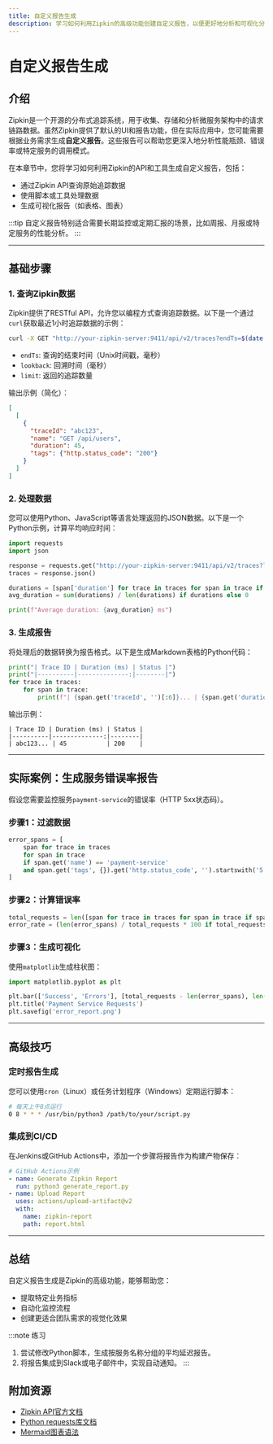 ```yaml
---
title: 自定义报告生成
description: 学习如何利用Zipkin的高级功能创建自定义报告，以便更好地分析和可视化分布式追踪数据。
---
```


# 自定义报告生成

## 介绍

Zipkin是一个开源的分布式追踪系统，用于收集、存储和分析微服务架构中的请求链路数据。虽然Zipkin提供了默认的UI和报告功能，但在实际应用中，您可能需要根据业务需求生成**自定义报告**。这些报告可以帮助您更深入地分析性能瓶颈、错误率或特定服务的调用模式。

在本章节中，您将学习如何利用Zipkin的API和工具生成自定义报告，包括：
- 通过Zipkin API查询原始追踪数据
- 使用脚本或工具处理数据
- 生成可视化报告（如表格、图表）

:::tip
自定义报告特别适合需要长期监控或定期汇报的场景，比如周报、月报或特定服务的性能分析。
:::

---

## 基础步骤

### 1. 查询Zipkin数据

Zipkin提供了RESTful API，允许您以编程方式查询追踪数据。以下是一个通过`curl`获取最近1小时追踪数据的示例：

```bash
curl -X GET "http://your-zipkin-server:9411/api/v2/traces?endTs=$(date +%s%3N)&lookback=3600000&limit=10"
```

- `endTs`: 查询的结束时间（Unix时间戳，毫秒）
- `lookback`: 回溯时间（毫秒）
- `limit`: 返回的追踪数量

输出示例（简化）：
```json
[
  [
    {
      "traceId": "abc123",
      "name": "GET /api/users",
      "duration": 45,
      "tags": {"http.status_code": "200"}
    }
  ]
]
```

### 2. 处理数据

您可以使用Python、JavaScript等语言处理返回的JSON数据。以下是一个Python示例，计算平均响应时间：

```python
import requests
import json

response = requests.get("http://your-zipkin-server:9411/api/v2/traces?lookback=3600000")
traces = response.json()

durations = [span['duration'] for trace in traces for span in trace if 'duration' in span]
avg_duration = sum(durations) / len(durations) if durations else 0

print(f"Average duration: {avg_duration} ms")
```

### 3. 生成报告

将处理后的数据转换为报告格式。以下是生成Markdown表格的Python代码：

```python
print("| Trace ID | Duration (ms) | Status |")
print("|----------|--------------:|--------|")
for trace in traces:
    for span in trace:
        print(f"| {span.get('traceId', '')[:6]}... | {span.get('duration', 0)} | {span.get('tags', {}).get('http.status_code', '')} |")
```

输出示例：
```
| Trace ID | Duration (ms) | Status |
|----------|--------------:|--------|
| abc123... | 45           | 200    |
```

---

## 实际案例：生成服务错误率报告

假设您需要监控服务`payment-service`的错误率（HTTP 5xx状态码）。

### 步骤1：过滤数据
```python
error_spans = [
    span for trace in traces
    for span in trace
    if span.get('name') == 'payment-service'
    and span.get('tags', {}).get('http.status_code', '').startswith('5')
]
```

### 步骤2：计算错误率
```python
total_requests = len([span for trace in traces for span in trace if span.get('name') == 'payment-service'])
error_rate = (len(error_spans) / total_requests * 100 if total_requests > 0 else 0
```

### 步骤3：生成可视化
使用`matplotlib`生成柱状图：
```python
import matplotlib.pyplot as plt

plt.bar(['Success', 'Errors'], [total_requests - len(error_spans), len(error_spans)])
plt.title('Payment Service Requests')
plt.savefig('error_report.png')
```

---

## 高级技巧

### 定时报告生成
您可以使用`cron`（Linux）或任务计划程序（Windows）定期运行脚本：

```bash
# 每天上午8点运行
0 8 * * * /usr/bin/python3 /path/to/your/script.py
```

### 集成到CI/CD
在Jenkins或GitHub Actions中，添加一个步骤将报告作为构建产物保存：

```yaml
# GitHub Actions示例
- name: Generate Zipkin Report
  run: python3 generate_report.py
- name: Upload Report
  uses: actions/upload-artifact@v2
  with:
    name: zipkin-report
    path: report.html
```

---

## 总结

自定义报告生成是Zipkin的高级功能，能够帮助您：
- 提取特定业务指标
- 自动化监控流程
- 创建更适合团队需求的视觉化效果

:::note 练习
1. 尝试修改Python脚本，生成按服务名称分组的平均延迟报告。
2. 将报告集成到Slack或电子邮件中，实现自动通知。
:::

## 附加资源
- [Zipkin API官方文档](https://zipkin.io/zipkin-api/)
- [Python requests库文档](https://docs.python-requests.org/)
- [Mermaid图表语法](https://mermaid-js.github.io/mermaid/)